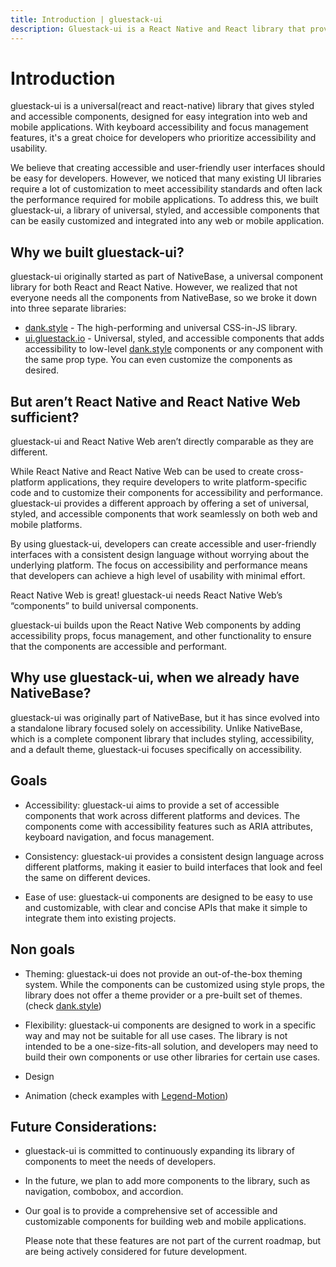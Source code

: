 ```yaml
---
title: Introduction | gluestack-ui
description: Gluestack-ui is a React Native and React library that provides universal, styled, and accessible components. It includes keyboard accessibility and focus management features, making it a great choice for developers who prioritize accessibility and usability.
---
```



<Meta title="Overview/Introduction" />

# Introduction

gluestack-ui is a universal(react and react-native) library that gives styled and accessible components, designed for easy integration into web and mobile applications. With keyboard accessibility and focus management features, it's a great choice for developers who prioritize accessibility and usability.

We believe that creating accessible and user-friendly user interfaces should be easy for developers. However, we noticed that many existing UI libraries require a lot of customization to meet accessibility standards and often lack the performance required for mobile applications. To address this, we built gluestack-ui, a library of universal, styled, and accessible components that can be easily customized and integrated into any web or mobile application.

## Why we built gluestack-ui?

gluestack-ui originally started as part of NativeBase, a universal component library for both React and React Native. However, we realized that not everyone needs all the components from NativeBase, so we broke it down into three separate libraries:

- [dank.style](https://dank.style) - The high-performing and universal CSS-in-JS library.
- [ui.gluestack.io](https://ui.gluestack.io) - Universal, styled, and accessible components that adds accessibility to low-level [dank.style](https://dank.style) components or any component with the same prop type. You can even customize the components as desired.

## But aren’t React Native and React Native Web sufficient?

gluestack-ui and React Native Web aren’t directly comparable as they are different.

While React Native and React Native Web can be used to create cross-platform applications, they require developers to write platform-specific code and to customize their components for accessibility and performance. gluestack-ui provides a different approach by offering a set of universal, styled, and accessible components that work seamlessly on both web and mobile platforms.

By using gluestack-ui, developers can create accessible and user-friendly interfaces with a consistent design language without worrying about the underlying platform. The focus on accessibility and performance means that developers can achieve a high level of usability with minimal effort.

React Native Web is great! gluestack-ui needs React Native Web’s “components” to build universal components.

gluestack-ui builds upon the React Native Web components by adding accessibility props, focus management, and other functionality to ensure that the components are accessible and performant.

## Why use gluestack-ui, when we already have NativeBase?

gluestack-ui was originally part of NativeBase, but it has since evolved into a standalone library focused solely on accessibility. Unlike NativeBase, which is a complete component library that includes styling, accessibility, and a default theme, gluestack-ui focuses specifically on accessibility.

## Goals

- Accessibility: gluestack-ui aims to provide a set of accessible components that work across different platforms and devices. The components come with accessibility features such as ARIA attributes, keyboard navigation, and focus management.

- Consistency: gluestack-ui provides a consistent design language across different platforms, making it easier to build interfaces that look and feel the same on different devices.

- Ease of use: gluestack-ui components are designed to be easy to use and customizable, with clear and concise APIs that make it simple to integrate them into existing projects.

## Non goals

- Theming: gluestack-ui does not provide an out-of-the-box theming system. While the components can be customized using style props, the library does not offer a theme provider or a pre-built set of themes. (check [dank.style](https://dank.style))

- Flexibility: gluestack-ui components are designed to work in a specific way and may not be suitable for all use cases. The library is not intended to be a one-size-fits-all solution, and developers may need to build their own components or use other libraries for certain use cases.

- Design

- Animation (check examples with [Legend-Motion](https://legendapp.com/))

## Future Considerations:

- gluestack-ui is committed to continuously expanding its library of components to meet the needs of developers.
- In the future, we plan to add more components to the library, such as navigation, combobox, and accordion.
- Our goal is to provide a comprehensive set of accessible and customizable components for building web and mobile applications.

  Please note that these features are not part of the current roadmap, but are being actively considered for future development.

